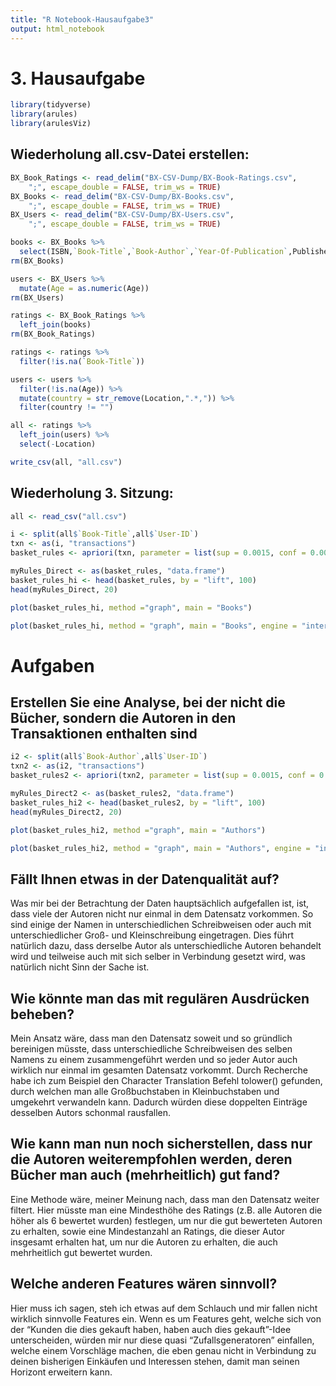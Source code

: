 ```yaml
---
title: "R Notebook-Hausaufgabe3"
output: html_notebook
---
```



# 3. Hausaufgabe #

```r
library(tidyverse)
library(arules)
library(arulesViz)
```
## Wiederholung all.csv-Datei erstellen: ##

```r
BX_Book_Ratings <- read_delim("BX-CSV-Dump/BX-Book-Ratings.csv", 
    ";", escape_double = FALSE, trim_ws = TRUE)
BX_Books <- read_delim("BX-CSV-Dump/BX-Books.csv", 
    ";", escape_double = FALSE, trim_ws = TRUE)
BX_Users <- read_delim("BX-CSV-Dump/BX-Users.csv", 
    ";", escape_double = FALSE, trim_ws = TRUE)
```

```r
books <- BX_Books %>%
  select(ISBN,`Book-Title`,`Book-Author`,`Year-Of-Publication`,Publisher)
rm(BX_Books)
```

```r
users <- BX_Users %>%
  mutate(Age = as.numeric(Age))
rm(BX_Users)
```

```r
ratings <- BX_Book_Ratings %>%
  left_join(books)
rm(BX_Book_Ratings)
```

```r
ratings <- ratings %>%
  filter(!is.na(`Book-Title`))
```

```r
users <- users %>%
  filter(!is.na(Age)) %>%
  mutate(country = str_remove(Location,".*,")) %>%
  filter(country != "")
```

```r
all <- ratings %>%
  left_join(users) %>%
  select(-Location)
```

```r
write_csv(all, "all.csv")
```

## Wiederholung 3. Sitzung: ##

```r
all <- read_csv("all.csv")
```


```r
i <- split(all$`Book-Title`,all$`User-ID`)
txn <- as(i, "transactions")
basket_rules <- apriori(txn, parameter = list(sup = 0.0015, conf = 0.001, minlen = 2, target = "rules"))
```


```r
myRules_Direct <- as(basket_rules, "data.frame")
basket_rules_hi <- head(basket_rules, by = "lift", 100)
head(myRules_Direct, 20)
```

```r
plot(basket_rules_hi, method ="graph", main = "Books")
```

```r
plot(basket_rules_hi, method = "graph", main = "Books", engine = "interactive")
```


# Aufgaben #

## Erstellen Sie eine Analyse, bei der nicht die Bücher, sondern die Autoren in den Transaktionen enthalten sind ##


```r
i2 <- split(all$`Book-Author`,all$`User-ID`)
txn2 <- as(i2, "transactions")
basket_rules2 <- apriori(txn2, parameter = list(sup = 0.0015, conf = 0.001, minlen = 2, target = "rules"))
```

```r
myRules_Direct2 <- as(basket_rules2, "data.frame")
basket_rules_hi2 <- head(basket_rules2, by = "lift", 100)
head(myRules_Direct2, 20)
```

```r
plot(basket_rules_hi2, method ="graph", main = "Authors")
```


```r
plot(basket_rules_hi2, method = "graph", main = "Authors", engine = "interactive")
```

## Fällt Ihnen etwas in der Datenqualität auf? ##

Was mir bei der Betrachtung der Daten hauptsächlich aufgefallen ist, ist, dass viele der Autoren nicht nur einmal in dem Datensatz vorkommen. So sind einige der Namen in unterschiedlichen Schreibweisen oder auch mit unterschiedlicher Groß- und Kleinschreibung eingetragen. Dies führt natürlich dazu, dass derselbe Autor als unterschiedliche Autoren behandelt wird und teilweise auch mit sich selber in Verbindung gesetzt wird, was natürlich nicht Sinn der Sache ist.

## Wie könnte man das mit regulären Ausdrücken beheben? ##

Mein Ansatz wäre, dass man den Datensatz soweit und so gründlich bereinigen müsste, dass unterschiedliche Schreibweisen des selben Namens zu einem zusammengeführt werden und so jeder Autor auch wirklich nur einmal im gesamten Datensatz vorkommt. Durch Recherche habe ich zum Beispiel den Character Translation Befehl tolower() gefunden, durch welchen man alle Großbuchstaben in Kleinbuchstaben und umgekehrt verwandeln kann. Dadurch würden diese doppelten Einträge desselben Autors schonmal rausfallen.

## Wie kann man nun noch sicherstellen, dass nur die Autoren weiterempfohlen werden, deren Bücher man auch (mehrheitlich) gut fand? ##

Eine Methode wäre, meiner Meinung nach, dass man den Datensatz weiter filtert. Hier müsste man eine Mindesthöhe des Ratings (z.B. alle Autoren die höher als 6 bewertet wurden) festlegen, um nur die gut bewerteten Autoren zu erhalten, sowie eine Mindestanzahl an Ratings, die dieser Autor insgesamt erhalten hat, um nur die Autoren zu erhalten, die auch mehrheitlich gut bewertet wurden.

## Welche anderen Features wären sinnvoll? ##

Hier muss ich sagen, steh ich etwas auf dem Schlauch und mir fallen nicht wirklich sinnvolle Features ein. Wenn es um Features geht, welche sich von der "Kunden die dies gekauft haben, haben auch dies gekauft"-Idee unterscheiden, würden mir nur diese quasi "Zufallsgeneratoren" einfallen, welche einem Vorschläge machen, die eben genau nicht in Verbindung zu deinen bisherigen Einkäufen und Interessen stehen, damit man seinen Horizont erweitern kann.



